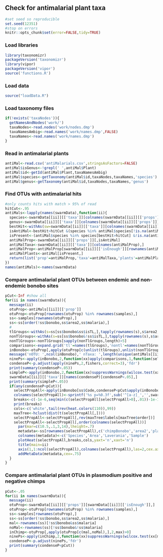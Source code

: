 ## Check for antimalarial plant taxa

```r
#set seed so reproducible
set.seed(12351)
#stop on errors
knitr::opts_chunk$set(error=FALSE,tidy=TRUE)
```

### Load libraries
```r
library(taxonomizr)
packageVersion('taxonomizr')
library(vipor)
packageVersion('vipor')
source('functions.R')
```

### Load data

```r
source("loadData.R")
```

### Load taxonomy files

```r
if(!exists('taxaNodes')){
  getNamesAndNodes('work/')
  taxaNodes<-read.nodes('work/nodes.dmp')
  taxaNamesAmbig<-read.names('work/names.dmp',FALSE)
  taxaNames<-read.names('work/names.dmp')
}
```

### Read in antimalarial plants

```r
antiMal<-read.csv('antiMalarials.csv',stringsAsFactors=FALSE)
antiMal$isGenus<-!grepl(' ',antiMal$Plant)
antiMal$id<-getId(antiMal$Plant,taxaNamesAmbig)
antiMal$species<-getTaxonomy(antiMal$id,taxaNodes,taxaNames,'species')
antiMal$genus<-getTaxonomy(antiMal$id,taxaNodes,taxaNames,'genus')
```

### Find OTUs with antimalarial hits

```r
#only counts hits with match > 95% of read
hitCut<-.95
antiMals<-lapply(names(swarmData),function(ii){
  species<-swarmData[[ii]][['taxa']][colnames(swarmData[[ii]][['props']]),'species']
  genus<-swarmData[[ii]][['taxa']][colnames(swarmData[[ii]][['props']]),'genus']
  bestHit<-withAs(sw=swarmData[[ii]][['taxa']][colnames(swarmData[[ii]][['props']]),],sw$bestScore/nchar(sw$seq))
  isAntiMal<-bestHit>hitCut &(species %in% antiMal$species[!is.na(antiMal$species)] | genus %in% antiMal$genus[antiMal$isGenus])
  isPresent<-(antiMal$species %in% species[bestHit>hitCut] &!is.na(antiMal$species))| (antiMal$genus %in% genus[bestHit>hitCut] &antiMal$isGenus)
  antiMalProp<-swarmData[[ii]][['props']][,isAntiMal]
  antiMalTaxa<-swarmData[[ii]][['taxa']][colnames(antiMalProp),]
  antiMalProp<-antiMalProp[swarmData[[ii]][['isEnough']][rownames(antiMalProp)],]
  antiMalPlants<-antiMal[isPresent,]
  return(list('prop'=antiMalProp,'taxa'=antiMalTaxa,'plants'=antiMalPlants))
})
names(antiMals)<-names(swarmData)
```

### Compare antimalarial plant OTUs between endemic and non-endemic bonobo sites
```r
pCut<-Inf #show all
for(ii in names(swarmData)){
  message(ii)
  otuProp<-antiMals[[ii]][['prop']]
  otuProp<-otuProp[rownames(otuProp) %in% rownames(samples),]
  ss<-samples[rownames(otuProp),]
  ss<-ss[order(!ss$bonobo,ss$area2,ss$malaria),]
  #
  tlGroups<-withAs(s=ss[ss$bonobo&ss$isTL,],tapply(rownames(s),s$area2,c))
  nonTlGroups<-withAs(s=ss[ss$bonobo&!ss$isTL,],tapply(rownames(s),s$area2,c))
  nonTlGroups<-nonTlGroups[sapply(nonTlGroups,length)>5]
  comparisons<-expand.grid('tl'=names(tlGroups),'nontl'=names(nonTlGroups))
  inBonobo<-otuProp[,apply(otuProp[c(unlist(tlGroups),unlist(nonTlGroups)),],2,max)>0]
  message('nOTU: ',ncol(inBonobo),' nTaxa: ',length(unique(antiMals[[ii]][['taxa']][colnames(inBonobo),'species'])))
  ninePs<-apply(inBonobo,2,function(xx)apply(comparisons,1,function(select)suppressWarnings(wilcox.test(xx[tlGroups[[select[1]]]],xx[nonTlGroups[[select[2]]]],alternative='less'))$p.value))
  condenseP<-p.adjust(apply(ninePs,2,fishers,correct=3),'fdr')
  print(summary(condenseP<.05))
  simpleP<-apply(inBonobo,2,function(xx)suppressWarnings(wilcox.test(xx[unlist(tlGroups)],xx[unlist(nonTlGroups)],alternative='less')$p.value))
  swarmData[[ii]][['taxa']][names(condenseP)[condenseP<.05],]
  print(summary(simpleP<.05))
  if(any(condenseP<pCut)){
    selectPropAll<-apply(inBonobo[ss$Code,condenseP<pCut&apply(inBonobo>0,2,sum)>1],2,function(x)x/max(x))
    colnames(selectPropAll)<-sprintf('%s p=%0.3f',sub('^[a-z]_','',swarmData[[ii]][['taxa']][colnames(selectPropAll),'bestId']),condenseP[colnames(selectPropAll)])
    breaks<-c(-1e-6,seq(min(c(selectPropAll[selectPropAll>0],.01))-1e-10,max(selectPropAll)+1e-10,length.out=100))
    print(breaks)
    cols<-c('white',tail(rev(heat.colors(110)),99)) 
    maxTree<-hclust(dist(t(selectPropAll[,])))
    selectPropAll<-selectPropAll[,rev(maxTree$labels[maxTree$order])]
    selectPropAll<-selectPropAll[,order(colnames(selectPropAll))]
      par(mar=c(10.5,.1,3,14),lheight=.7)
      metadata<-ss[rownames(selectPropAll),c('chimpBonobo','area2','plasmoPM','Code')]
      colnames(metadata)<-c('Species','Area','Laverania','Sample')
      plotHeat(selectPropAll,breaks,cols,yaxt='n',xaxt='n')
      title(main=ii)
      axis(1,1:ncol(selectPropAll),colnames(selectPropAll),las=2,cex.axis=.7)
      addMetaData(metadata,cex=.75)
  }
}
```

### Compare antimalarial plant OTUs in plasmodium positive and negative chimps

```r
pCut<-.05
for(ii in names(swarmData)){
  message(ii)
  otuProp<-swarmData[[ii]][['props']][swarmData[[ii]][['isEnough']],]
  otuProp<-otuProp[rownames(otuProp) %in% rownames(samples),]
  ss<-samples[rownames(otuProp),]
  ss<-ss[order(!ss$bonobo,ss$area2,ss$malaria),]
  mal<-rownames(ss)[!ss$bonobo&ss$malaria]
  noMal<-rownames(ss)[!ss$bonobo&!ss$malaria]
  inChimp<-otuProp[,apply(otuProp[c(mal,noMal),],2,max)>0]
  ninePs<-apply(inChimp,2,function(xx)suppressWarnings(wilcox.test(xx[mal],xx[noMal],alternative='less'))$p.value)
  condenseP<-p.adjust(ninePs,'fdr')
  print(summary(condenseP<pCut))
}
```



